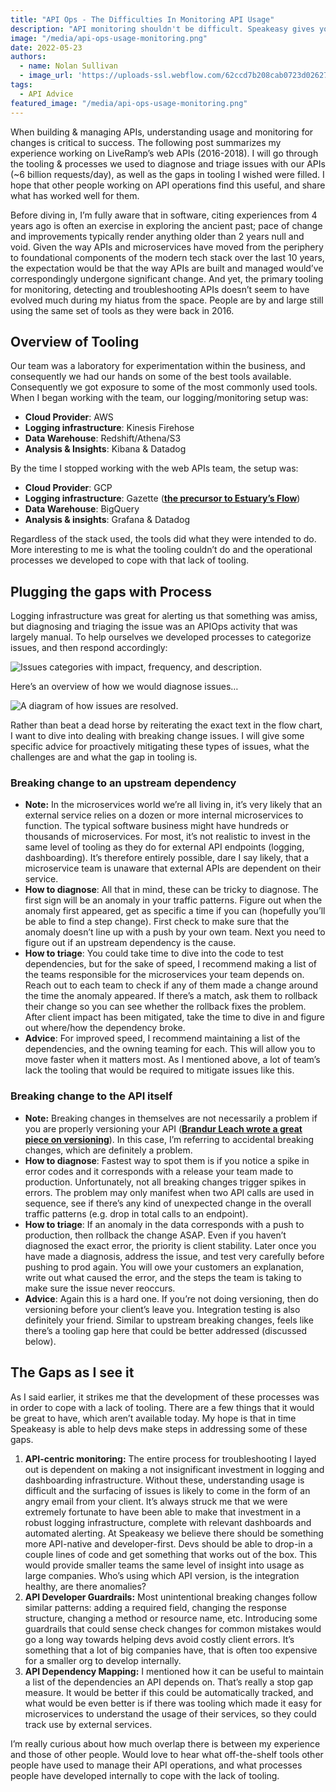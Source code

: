 ```yaml
---
title: "API Ops - The Difficulties In Monitoring API Usage"
description: "API monitoring shouldn't be difficult. Speakeasy gives you the proper tooling to reduce API management pain. Learn how we can improve your API monitoring."
image: "/media/api-ops-usage-monitoring.png"
date: 2022-05-23
authors:
  - name: Nolan Sullivan
  - image_url: 'https://uploads-ssl.webflow.com/62ccd7b208cab0723d026273/62cdf9e45dcbb4d20be59f5f_head.jpeg'
tags:
  - API Advice
featured_image: "/media/api-ops-usage-monitoring.png"
---
```


When building & managing APIs, understanding usage and monitoring for changes is critical to success. The following post summarizes my experience working on LiveRamp’s web APIs (2016-2018). I will go through the tooling & processes we used to diagnose and triage issues with our APIs (~6 billion requests/day), as well as the gaps in tooling I wished were filled. I hope that other people working on API operations find this useful, and share what has worked well for them.

Before diving in, I’m fully aware that in software, citing experiences from 4 years ago is often an exercise in exploring the ancient past; pace of change and improvements typically render anything older than 2 years null and void. Given the way APIs and microservices have moved from the periphery to foundational components of the modern tech stack over the last 10 years, the expectation would be that the way APIs are built and managed would’ve correspondingly undergone significant change. And yet, the primary tooling for monitoring, detecting and troubleshooting APIs doesn’t seem to have evolved much during my hiatus from the space. People are by and large still using the same set of tools as they were back in 2016.

## Overview of Tooling

Our team was a laboratory for experimentation within the business, and consequently we had our hands on some of the best tools available. Consequently we got exposure to some of the most commonly used tools. When I began working with the team, our logging/monitoring setup was:

- **Cloud Provider**: AWS
- **Logging infrastructure**: Kinesis Firehose
- **Data Warehouse**: Redshift/Athena/S3
- **Analysis & Insights**: Kibana & Datadog

By the time I stopped working with the web APIs team, the setup was:

- **Cloud Provider**: GCP
- **Logging infrastructure**: Gazette ([**the precursor to Estuary’s Flow**](https://docs.estuary.dev/))
- **Data Warehouse**: BigQuery
- **Analysis & insights**: Grafana & Datadog

Regardless of the stack used, the tools did what they were intended to do. More interesting to me is what the tooling couldn’t do and the operational processes we developed to cope with that lack of tooling.

## Plugging the gaps with Process

Logging infrastructure was great for alerting us that something was amiss, but diagnosing and triaging the issue was an APIOps activity that was largely manual. To help ourselves we developed processes to categorize issues, and then respond accordingly:

![Issues categories with impact, frequency, and description.](./assets/api-ops-usage-monitoring-image-01.png)

Here’s an overview of how we would diagnose issues…

![A diagram of how issues are resolved.](./assets/api-ops-usage-monitoring-image-02.png)

Rather than beat a dead horse by reiterating the exact text in the flow chart, I want to dive into dealing with breaking change issues. I will give some specific advice for proactively mitigating these types of issues, what the challenges are and what the gap in tooling is.

### Breaking change to an upstream dependency

- **Note:** In the microservices world we’re all living in, it’s very likely that an external service relies on a dozen or more internal microservices to function. The typical software business might have hundreds or thousands of microservices. For most, it’s not realistic to invest in the same level of tooling as they do for external API endpoints (logging, dashboarding). It’s therefore entirely possible, dare I say likely, that a microservice team is unaware that external APIs are dependent on their service.
- **How to diagnose**: All that in mind, these can be tricky to diagnose. The first sign will be an anomaly in your traffic patterns. Figure out when the anomaly first appeared, get as specific a time if you can (hopefully you’ll be able to find a step change). First check to make sure that the anomaly doesn’t line up with a push by your own team. Next you need to figure out if an upstream dependency is the cause.
- **How to triage**: You could take time to dive into the code to test dependencies, but for the sake of speed, I recommend making a list of the teams responsible for the microservices your team depends on. Reach out to each team to check if any of them made a change around the time the anomaly appeared. If there’s a match, ask them to rollback their change so you can see whether the rollback fixes the problem. After client impact has been mitigated, take the time to dive in and figure out where/how the dependency broke.
- **Advice**: For improved speed, I recommend maintaining a list of the dependencies, and the owning teaming for each. This will allow you to move faster when it matters most. As I mentioned above, a lot of team’s lack the tooling that would be required to mitigate issues like this. 

### Breaking change to the API itself

- **Note:** Breaking changes in themselves are not necessarily a problem if you are properly versioning your API ([**Brandur Leach wrote a great piece on versioning**](https://stripe.com/blog/api-versioning)). In this case, I’m referring to accidental breaking changes, which are definitely a problem.
- **How to diagnose**: Fastest way to spot them is if you notice a spike in error codes and it corresponds with a release your team made to production. Unfortunately, not all breaking changes trigger spikes in errors. The problem may only manifest when two API calls are used in sequence, see if there’s any kind of unexpected change in the overall traffic patterns (e.g. drop in total calls to an endpoint).
- **How to triage**: If an anomaly in the data corresponds with a push to production, then rollback the change ASAP. Even if you haven’t diagnosed the exact error, the priority is client stability. Later once you have made a diagnosis, address the issue, and test very carefully before pushing to prod again. You will owe your customers an explanation, write out what caused the error, and the steps the team is taking to make sure the issue never reoccurs.
- **Advice**: Again this is a hard one. If you’re not doing versioning, then do versioning before your client’s leave you. Integration testing is also definitely your friend. Similar to upstream breaking changes, feels like there’s a tooling gap here that could be better addressed (discussed below).

## The Gaps as I see it

As I said earlier, it strikes me that the development of these processes was in order to cope with a lack of tooling. There are a few things that it would be great to have, which aren’t available today. My hope is that in time Speakeasy is able to help devs make steps in addressing some of these gaps.

1. **API-centric monitoring:** The entire process for troubleshooting I layed out is dependent on making a not insignificant investment in logging and dashboarding infrastructure. Without these, understanding usage is difficult and the surfacing of issues is likely to come in the form of an angry email from your client. It’s always struck me that we were extremely fortunate to have been able to make that investment in a robust logging infrastructure, complete with relevant dashboards and automated alerting. At Speakeasy we believe there should be something more API-native and developer-first. Devs should be able to drop-in a couple lines of code and get something that works out of the box. This would provide smaller teams the same level of insight into usage as large companies. Who’s using which API version, is the integration healthy, are there anomalies?
2. **API Developer Guardrails:** Most unintentional breaking changes follow similar patterns: adding a required field, changing the response structure, changing a method or resource name, etc. Introducing some guardrails that could sense check changes for common mistakes would go a long way towards helping devs avoid costly client errors. It’s something that a lot of big companies have, that is often too expensive for a smaller org to develop internally.
3. **API Dependency Mapping:** I mentioned how it can be useful to maintain a list of the dependencies an API depends on. That’s really a stop gap measure. It would be better if this could be automatically tracked, and what would be even better is if there was tooling which made it easy for microservices to understand the usage of their services, so they could track use by external services.

I’m really curious about how much overlap there is between my experience and those of other people. Would love to hear what off-the-shelf tools other people have used to manage their API operations, and what processes people have developed internally to cope with the lack of tooling.
